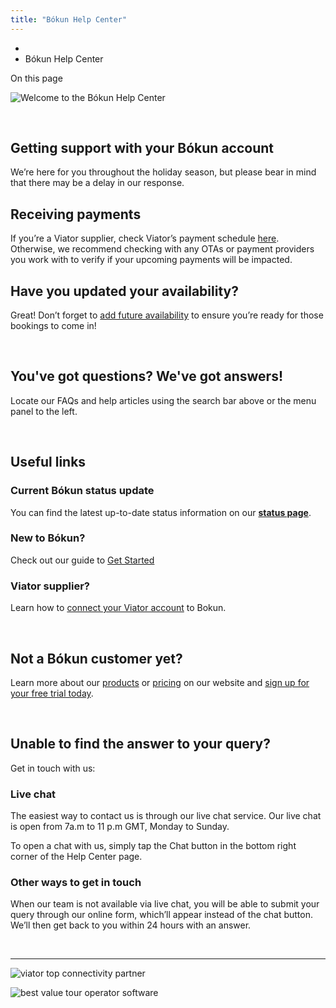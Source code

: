 ```yaml
---
title: "Bókun Help Center"
---
```


* [](/)
* Bókun Help Center

On this page

![Welcome to the Bókun Help Center](/assets/images/image-f2b3b57b43c6207427912a3869ac954b.png)

 

## **Getting support with your Bókun account**[​](#getting-support-with-your-bókun-account "Direct link to heading")

We’re here for you throughout the holiday season, but please bear in mind that there may be a delay in our response.

## **Receiving payments**[​](#receiving-payments "Direct link to heading")

If you’re a Viator supplier, check Viator’s payment schedule [here](https://help.supplier.viator.com/en/articles/91). Otherwise, we recommend checking with any OTAs or payment providers you work with to verify if your upcoming payments will be impacted.

## **Have you updated your availability?**[​](#have-you-updated-your-availability "Direct link to heading")

Great! Don’t forget to [add future availability](https://docs.bokun.io/docs/products/future-availability/future-availability-dashboard#how-to-i-add-availability-for-my-products-on-viator) to ensure you’re ready for those bookings to come in!

 

## **You've got questions? We've got answers!**[​](#youve-got-questions-weve-got-answers "Direct link to heading")

Locate our FAQs and help articles using the search bar above or the menu panel to the left.

 

## **Useful links**[​](#useful-links "Direct link to heading")

### **Current Bókun status update**[​](#current-bókun-status-update "Direct link to heading")

You can find the latest up-to-date status information on our **[status page](https://bokun.statuspage.io/)**.

### **New to Bókun?**[​](#new-to-bókun "Direct link to heading")

Check out our guide to [Get Started](/docs/getting-started/getting-started-with-experiences)

### **Viator supplier?**[​](#viator-supplier "Direct link to heading")

Learn how to [connect your Viator account](/docs/otas-online-travel-agencies/viator/how-can-i-connect-my-viator-and-bokun-accounts) to Bokun.

 

## **Not a Bókun customer yet?**[​](#not-a-bókun-customer-yet "Direct link to heading")

Learn more about our [products](https://www.bokun.io/features) or [pricing](https://www.bokun.io/pricing) on our website and [sign up for your free trial today](https://new.bokun.io/register).

 

## **Unable to find the answer to your query?**[​](#unable-to-find-the-answer-to-your-query "Direct link to heading")

Get in touch with us:

### **Live chat**[​](#live-chat "Direct link to heading")

The easiest way to contact us is through our live chat service. Our live chat is open from 7a.m to 11 p.m GMT, Monday to Sunday.

To open a chat with us, simply tap the Chat button in the bottom right corner of the Help Center page.

### **Other ways to get in touch**[​](#other-ways-to-get-in-touch "Direct link to heading")

When our team is not available via live chat, you will be able to submit your query through our online form, which’ll appear instead of the chat button. We’ll then get back to you within 24 hours with an answer.

 

***

![viator top connectivity partner](/assets/images/image-2021-12-08-14-06-36-103-b57f2a26ec90785797da3e4c4d34d9a6.png)

![best value tour operator software](/assets/images/image-2021-12-08-14-06-58-116-602b779ddb671601a0063bd1c0178554.png)
